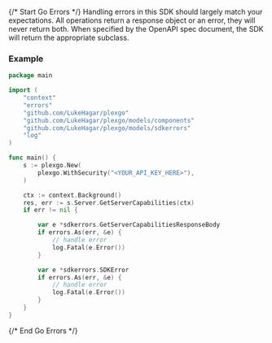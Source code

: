 {/* Start Go Errors */}
Handling errors in this SDK should largely match your expectations.  All operations return a response object or an error, they will never return both.  When specified by the OpenAPI spec document, the SDK will return the appropriate subclass.



### Example

```go
package main

import (
	"context"
	"errors"
	"github.com/LukeHagar/plexgo"
	"github.com/LukeHagar/plexgo/models/components"
	"github.com/LukeHagar/plexgo/models/sdkerrors"
	"log"
)

func main() {
	s := plexgo.New(
		plexgo.WithSecurity("<YOUR_API_KEY_HERE>"),
	)

	ctx := context.Background()
	res, err := s.Server.GetServerCapabilities(ctx)
	if err != nil {

		var e *sdkerrors.GetServerCapabilitiesResponseBody
		if errors.As(err, &e) {
			// handle error
			log.Fatal(e.Error())
		}

		var e *sdkerrors.SDKError
		if errors.As(err, &e) {
			// handle error
			log.Fatal(e.Error())
		}
	}
}

```
{/* End Go Errors */}
